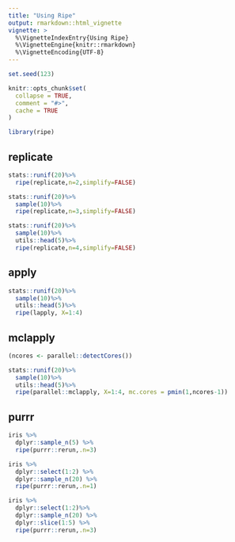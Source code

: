 ```yaml
---
title: "Using Ripe"
output: rmarkdown::html_vignette
vignette: >
  %\VignetteIndexEntry{Using Ripe}
  %\VignetteEngine{knitr::rmarkdown}
  %\VignetteEncoding{UTF-8}
---
```


```r
set.seed(123)

knitr::opts_chunk$set(
  collapse = TRUE,
  comment = "#>",
  cache = TRUE
)
```

```r
library(ripe)
```

## replicate

```r
stats::runif(20)%>%
  ripe(replicate,n=2,simplify=FALSE)

stats::runif(20)%>%
  sample(10)%>%
  ripe(replicate,n=3,simplify=FALSE)

stats::runif(20)%>%
  sample(10)%>%
  utils::head(5)%>%
  ripe(replicate,n=4,simplify=FALSE)

```

## apply

```r
stats::runif(20)%>%
  sample(10)%>%
  utils::head(5)%>%
  ripe(lapply, X=1:4)
```
 
## mclapply

```r
(ncores <- parallel::detectCores())
```
 
```r
stats::runif(20)%>%
  sample(10)%>%
  utils::head(5)%>%
  ripe(parallel::mclapply, X=1:4, mc.cores = pmin(1,ncores-1))
```

## purrr

```r
iris %>% 
  dplyr::sample_n(5) %>% 
  ripe(purrr::rerun,.n=3)

iris %>% 
  dplyr::select(1:2) %>% 
  dplyr::sample_n(20) %>% 
  ripe(purrr::rerun,.n=1)

iris %>% 
  dplyr::select(1:2)%>% 
  dplyr::sample_n(20) %>% 
  dplyr::slice(1:5) %>%
  ripe(purrr::rerun,.n=3)
```
